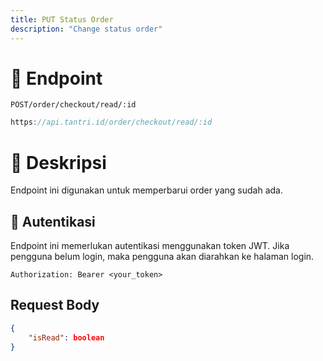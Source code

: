 ```yaml
---
title: PUT Status Order
description: "Change status order"
---
```


# 🔗 Endpoint

`POST/order/checkout/read/:id`

```ts
https://api.tantri.id/order/checkout/read/:id
```

# 📖 Deskripsi

Endpoint ini digunakan untuk memperbarui order yang sudah ada.

## 🔑 Autentikasi

Endpoint ini memerlukan autentikasi menggunakan token JWT. Jika pengguna belum login, maka pengguna akan diarahkan ke halaman login.

```http
Authorization: Bearer <your_token>
```

## Request Body

```json
{
    "isRead": boolean
}
```
